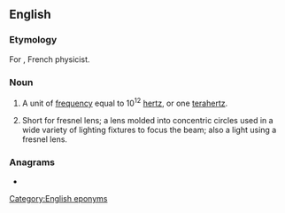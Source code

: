 ==English==

===Etymology===
For {{w|Augustin-Jean Fresnel}}, French physicist.

===Noun===
{{en-noun}}

# {{lb|en|physics}} A unit of [[frequency]] equal to 10<sup>12</sup> [[hertz]], or one [[terahertz]].
# Short for fresnel lens; a lens molded into concentric circles used in a wide variety of lighting fixtures to focus the beam; also a light using a fresnel lens. 

===Anagrams===
* {{anagrams|en|Fleners|flenser}}

[[Category:English eponyms]]